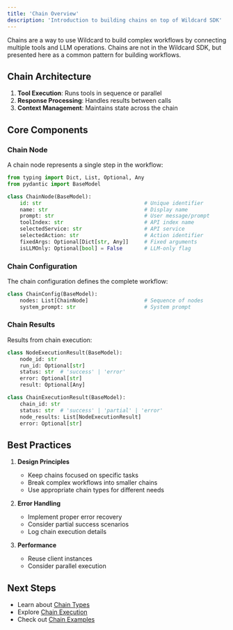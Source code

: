 ```yaml
---
title: 'Chain Overview'
description: 'Introduction to building chains on top of Wildcard SDK'
---
```


Chains are a way to use Wildcard to build complex workflows by connecting multiple tools and LLM operations. Chains are not in the Wildcard SDK, but presented here as a common pattern for building workflows.

## Chain Architecture

1. **Tool Execution**: Runs tools in sequence or parallel
2. **Response Processing**: Handles results between calls
3. **Context Management**: Maintains state across the chain

## Core Components

### Chain Node

A chain node represents a single step in the workflow:

```python
from typing import Dict, List, Optional, Any
from pydantic import BaseModel

class ChainNode(BaseModel):
    id: str                                 # Unique identifier
    name: str                               # Display name
    prompt: str                             # User message/prompt
    toolIndex: str                          # API index name
    selectedService: str                    # API service
    selectedAction: str                     # Action identifier
    fixedArgs: Optional[Dict[str, Any]]     # Fixed arguments
    isLLMOnly: Optional[bool] = False       # LLM-only flag
```

### Chain Configuration

The chain configuration defines the complete workflow:

```python
class ChainConfig(BaseModel):
    nodes: List[ChainNode]                  # Sequence of nodes
    system_prompt: str                      # System prompt
```

### Chain Results

Results from chain execution:

```python
class NodeExecutionResult(BaseModel):
    node_id: str
    run_id: Optional[str]
    status: str  # 'success' | 'error'
    error: Optional[str]
    result: Optional[Any]

class ChainExecutionResult(BaseModel):
    chain_id: str
    status: str  # 'success' | 'partial' | 'error'
    node_results: List[NodeExecutionResult]
    error: Optional[str]
```

## Best Practices

1. **Design Principles**
   - Keep chains focused on specific tasks
   - Break complex workflows into smaller chains
   - Use appropriate chain types for different needs

2. **Error Handling**
   - Implement proper error recovery
   - Consider partial success scenarios
   - Log chain execution details

3. **Performance**
   - Reuse client instances
   - Consider parallel execution

## Next Steps

- Learn about [Chain Types](/chains/chain-types)
- Explore [Chain Execution](/chains/chain-execution)
- Check out [Chain Examples](/chains/chain-examples) 